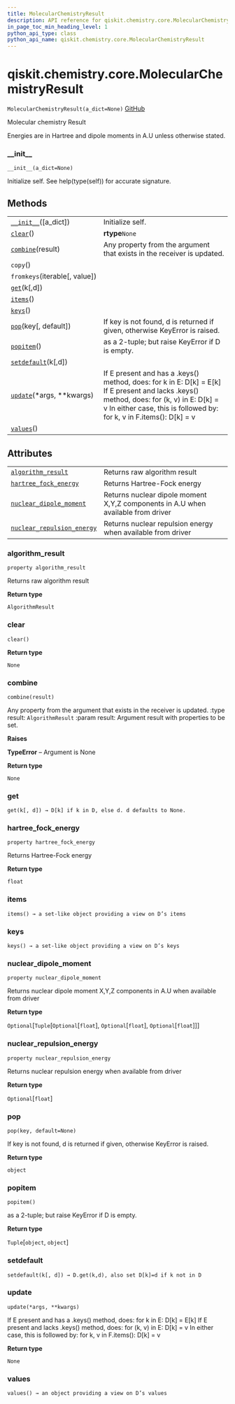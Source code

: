```yaml
---
title: MolecularChemistryResult
description: API reference for qiskit.chemistry.core.MolecularChemistryResult
in_page_toc_min_heading_level: 1
python_api_type: class
python_api_name: qiskit.chemistry.core.MolecularChemistryResult
---
```


# qiskit.chemistry.core.MolecularChemistryResult

<span id="qiskit.chemistry.core.MolecularChemistryResult" />

`MolecularChemistryResult(a_dict=None)` [GitHub](https://github.com/qiskit-community/qiskit-aqua/tree/stable/0.9/qiskit/chemistry/core/chemistry_operator.py "view source code")

Molecular chemistry Result

Energies are in Hartree and dipole moments in A.U unless otherwise stated.

### \_\_init\_\_

<span id="qiskit.chemistry.core.MolecularChemistryResult.__init__" />

`__init__(a_dict=None)`

Initialize self. See help(type(self)) for accurate signature.

## Methods

|                                                                                                                                                |                                                                                                                                                                                                                      |
| ---------------------------------------------------------------------------------------------------------------------------------------------- | -------------------------------------------------------------------------------------------------------------------------------------------------------------------------------------------------------------------- |
| [`__init__`](#qiskit.chemistry.core.MolecularChemistryResult.__init__ "qiskit.chemistry.core.MolecularChemistryResult.__init__")(\[a\_dict])   | Initialize self.                                                                                                                                                                                                     |
| [`clear`](#qiskit.chemistry.core.MolecularChemistryResult.clear "qiskit.chemistry.core.MolecularChemistryResult.clear")()                      | **rtype**`None`                                                                                                                                                                                                      |
| [`combine`](#qiskit.chemistry.core.MolecularChemistryResult.combine "qiskit.chemistry.core.MolecularChemistryResult.combine")(result)          | Any property from the argument that exists in the receiver is updated.                                                                                                                                               |
| `copy`()                                                                                                                                       |                                                                                                                                                                                                                      |
| `fromkeys`(iterable\[, value])                                                                                                                 |                                                                                                                                                                                                                      |
| [`get`](#qiskit.chemistry.core.MolecularChemistryResult.get "qiskit.chemistry.core.MolecularChemistryResult.get")(k\[,d])                      |                                                                                                                                                                                                                      |
| [`items`](#qiskit.chemistry.core.MolecularChemistryResult.items "qiskit.chemistry.core.MolecularChemistryResult.items")()                      |                                                                                                                                                                                                                      |
| [`keys`](#qiskit.chemistry.core.MolecularChemistryResult.keys "qiskit.chemistry.core.MolecularChemistryResult.keys")()                         |                                                                                                                                                                                                                      |
| [`pop`](#qiskit.chemistry.core.MolecularChemistryResult.pop "qiskit.chemistry.core.MolecularChemistryResult.pop")(key\[, default])             | If key is not found, d is returned if given, otherwise KeyError is raised.                                                                                                                                           |
| [`popitem`](#qiskit.chemistry.core.MolecularChemistryResult.popitem "qiskit.chemistry.core.MolecularChemistryResult.popitem")()                | as a 2-tuple; but raise KeyError if D is empty.                                                                                                                                                                      |
| [`setdefault`](#qiskit.chemistry.core.MolecularChemistryResult.setdefault "qiskit.chemistry.core.MolecularChemistryResult.setdefault")(k\[,d]) |                                                                                                                                                                                                                      |
| [`update`](#qiskit.chemistry.core.MolecularChemistryResult.update "qiskit.chemistry.core.MolecularChemistryResult.update")(\*args, \*\*kwargs) | If E present and has a .keys() method, does: for k in E: D\[k] = E\[k] If E present and lacks .keys() method, does: for (k, v) in E: D\[k] = v In either case, this is followed by: for k, v in F.items(): D\[k] = v |
| [`values`](#qiskit.chemistry.core.MolecularChemistryResult.values "qiskit.chemistry.core.MolecularChemistryResult.values")()                   |                                                                                                                                                                                                                      |

## Attributes

|                                                                                                                                                                                  |                                                                                  |
| -------------------------------------------------------------------------------------------------------------------------------------------------------------------------------- | -------------------------------------------------------------------------------- |
| [`algorithm_result`](#qiskit.chemistry.core.MolecularChemistryResult.algorithm_result "qiskit.chemistry.core.MolecularChemistryResult.algorithm_result")                         | Returns raw algorithm result                                                     |
| [`hartree_fock_energy`](#qiskit.chemistry.core.MolecularChemistryResult.hartree_fock_energy "qiskit.chemistry.core.MolecularChemistryResult.hartree_fock_energy")                | Returns Hartree-Fock energy                                                      |
| [`nuclear_dipole_moment`](#qiskit.chemistry.core.MolecularChemistryResult.nuclear_dipole_moment "qiskit.chemistry.core.MolecularChemistryResult.nuclear_dipole_moment")          | Returns nuclear dipole moment X,Y,Z components in A.U when available from driver |
| [`nuclear_repulsion_energy`](#qiskit.chemistry.core.MolecularChemistryResult.nuclear_repulsion_energy "qiskit.chemistry.core.MolecularChemistryResult.nuclear_repulsion_energy") | Returns nuclear repulsion energy when available from driver                      |

### algorithm\_result

<span id="qiskit.chemistry.core.MolecularChemistryResult.algorithm_result" />

`property algorithm_result`

Returns raw algorithm result

**Return type**

`AlgorithmResult`

### clear

<span id="qiskit.chemistry.core.MolecularChemistryResult.clear" />

`clear()`

**Return type**

`None`

### combine

<span id="qiskit.chemistry.core.MolecularChemistryResult.combine" />

`combine(result)`

Any property from the argument that exists in the receiver is updated. :type result: `AlgorithmResult` :param result: Argument result with properties to be set.

**Raises**

**TypeError** – Argument is None

**Return type**

`None`

### get

<span id="qiskit.chemistry.core.MolecularChemistryResult.get" />

`get(k[, d]) → D[k] if k in D, else d. d defaults to None.`

### hartree\_fock\_energy

<span id="qiskit.chemistry.core.MolecularChemistryResult.hartree_fock_energy" />

`property hartree_fock_energy`

Returns Hartree-Fock energy

**Return type**

`float`

### items

<span id="qiskit.chemistry.core.MolecularChemistryResult.items" />

`items() → a set-like object providing a view on D’s items`

### keys

<span id="qiskit.chemistry.core.MolecularChemistryResult.keys" />

`keys() → a set-like object providing a view on D’s keys`

### nuclear\_dipole\_moment

<span id="qiskit.chemistry.core.MolecularChemistryResult.nuclear_dipole_moment" />

`property nuclear_dipole_moment`

Returns nuclear dipole moment X,Y,Z components in A.U when available from driver

**Return type**

`Optional`\[`Tuple`\[`Optional`\[`float`], `Optional`\[`float`], `Optional`\[`float`]]]

### nuclear\_repulsion\_energy

<span id="qiskit.chemistry.core.MolecularChemistryResult.nuclear_repulsion_energy" />

`property nuclear_repulsion_energy`

Returns nuclear repulsion energy when available from driver

**Return type**

`Optional`\[`float`]

### pop

<span id="qiskit.chemistry.core.MolecularChemistryResult.pop" />

`pop(key, default=None)`

If key is not found, d is returned if given, otherwise KeyError is raised.

**Return type**

`object`

### popitem

<span id="qiskit.chemistry.core.MolecularChemistryResult.popitem" />

`popitem()`

as a 2-tuple; but raise KeyError if D is empty.

**Return type**

`Tuple`\[`object`, `object`]

### setdefault

<span id="qiskit.chemistry.core.MolecularChemistryResult.setdefault" />

`setdefault(k[, d]) → D.get(k,d), also set D[k]=d if k not in D`

### update

<span id="qiskit.chemistry.core.MolecularChemistryResult.update" />

`update(*args, **kwargs)`

If E present and has a .keys() method, does: for k in E: D\[k] = E\[k] If E present and lacks .keys() method, does: for (k, v) in E: D\[k] = v In either case, this is followed by: for k, v in F.items(): D\[k] = v

**Return type**

`None`

### values

<span id="qiskit.chemistry.core.MolecularChemistryResult.values" />

`values() → an object providing a view on D’s values`

